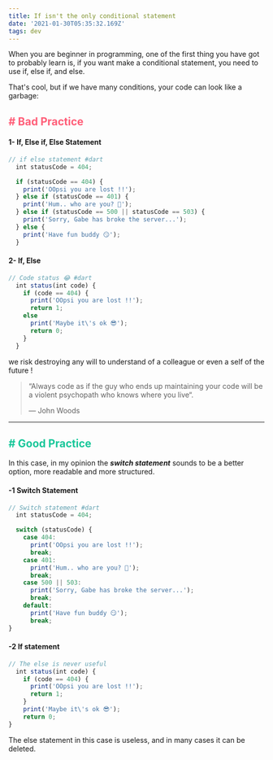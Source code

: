 ```yaml
---
title: If isn't the only conditional statement
date: '2021-01-30T05:35:32.169Z'
tags: dev
---
```


When you are beginner in programming, one of the first thing you have got to probably learn is, if you want make a conditional statement, you need to use if, else if, and else.

That's cool, but if we have many conditions, your code can look like a garbage:

<h2 style="color: #ff5e78"># Bad Practice</h2>

#### 1-  **If, Else if, Else Statement**

```js
// if else statement #dart
  int statusCode = 404;

  if (statusCode == 404) {
    print('OOpsi you are lost !!');
  } else if (statusCode == 401) {
    print('Hum.. who are you? 🤭');
  } else if (statusCode == 500 || statusCode == 503) {
    print('Sorry, Gabe has broke the server...');
  } else {
    print('Have fun buddy 😏');
  }

```
#### 2- **If, Else**

```js
// Code status 😂 #dart
  int status(int code) {
    if (code == 404) {
      print('OOpsi you are lost !!');
      return 1;
    else
      print('Maybe it\'s ok 😎');
      return 0;
    }
  }
```

we risk destroying any will to understand of a colleague or even a self of the future !

> “Always code as if the guy who ends up maintaining your code will be a violent psychopath who knows where you live“.
>
>― John Woods

---

<h2 style="color: #18C79A"># Good Practice</h2>

In this case, in my opinion the ***switch statement*** sounds to be a better option, more readable and more structured.

#### -1 **Switch Statement**
```js
// Switch statement #dart
  int statusCode = 404;

  switch (statusCode) {
    case 404:
      print('OOpsi you are lost !!');
      break;
    case 401:
      print('Hum.. who are you? 🤭');
      break;
    case 500 || 503:
      print('Sorry, Gabe has broke the server...');
      break;
    default:
      print('Have fun buddy 😏');
      break;
}
```

#### -2 **If statement**

```js
// The else is never useful
  int status(int code) {
    if (code == 404) {
      print('OOpsi you are lost !!');
      return 1;
    }
    print('Maybe it\'s ok 😎');
    return 0;
}
```

The else statement in this case is useless, and in many cases it can be deleted.